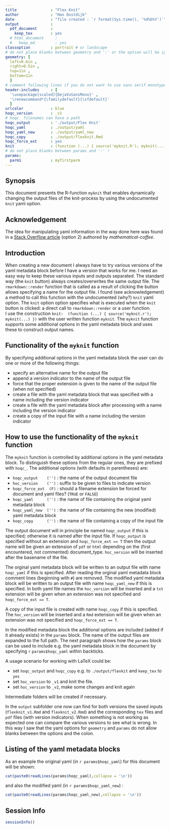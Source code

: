 ```yaml
---
title               : "Flex Knit"
author              : "Han Oostdijk"
date                : "file created : `r format(Sys.time(), '%d%b%Y')`"
output              :
  pdf_document      :
    keep_tex        : yes
  # html_document     :
  #   keep_md         : yes
classoption         : portrait # or landscape 
# do not place blanks between geometry and ':' or the option will be ignored !
geometry: [
  left=0.6in ,
  right=0.5in ,
  top=1in ,
  bottom=1in
  ]
# comment following lines if you do not want to use sans serif monotype
header-includes     : [
  '\usepackage[scaled]{DejaVuSansMono}' ,
  '\renewcommand*{\familydefault}{\sfdefault}' 
  ]
urlcolor            : blue
hoqc_version        : _v1
# hoqc_ filenames can have a path
hoqc_output         : './output/Flex Knit' 
hoqc_yaml           : ./output/yaml
hoqc_yaml_new       : ./output/yaml_new
hoqc_copy           : ./output/flexknit.Rmd
hoqc_force_ext      : yes
knit                : (function (...) { source('myknit.R'); myknit(...) })
# do not place blanks between params and ':' !
params:
  parm1             : myfirstparm
---
```


## Synopsis
This document presents the R-function `myknit` that enables dynamically changing the output files of the knit-process by using the undocumented `knit` yaml option.

## Acknowledgement
The idea for manipulating yaml information in the way done here was found in a [Stack Overflow  article](https://stackoverflow.com/questions/39885363/importing-common-yaml-in-rstudio-knitr-document) (option 2) authored by *mathematical-coffee*.

## Introduction
When creating a new document I always have to try various versions of the yaml metadata block before I have a version that works for me. I need an easy way to keep these various inputs and outputs separated. The standard way (the `knit` button) always creates/overwrites the same output file. The `rmarkdown::render` function that is called as a result of clicking the button allows specifying a name for the output file. I found (see acknowledgement) a method to call this function with the undocumented (why?) `knit` yaml option. The `knit` option option specifies what is executed when the `knit` button is clicked: a direct call to `rmarkdown::render` or a user function.  
I use the construction `knit:  (function (...) { source('myknit.r'); myknit(...) })` with the user written function `myknit`. The `myknit` function supports some additional options in the yaml metadata block and uses these to construct output names.  

## Functionality of the `myknit` function
By specifying additional options in the yaml metadata block the user can do one or more of the following things:

- specify an alternative name for the output file
- append a version indicator to the name of the output file
- force that the proper extension is given to the name of the output file (when not specified)
- create a file with the yaml metadata block that was specified with a name including the version indicator
- create a file with the yaml metadata block after processing with a name including the version indicator
- create a copy of the input file with a name including the version indicator

## How to use the functionality of the `myknit` function
The `myknit` function is controlled by additional options in the yaml metadata block. To distinguish these options from the regular ones, they are prefixed with `hoqc_`. The additional options (with defaults in parentheses) are:  

- `hoqc_output    ('')` : the name of the output document file
- `hoc_version    ('')` : suffix to be given to files to indicate version
- `hoqc_force_ext  (F)` : should a filename extension be forced for document and yaml files? (`TRUE` or `FALSE`)
- `hoqc_yaml      ('')` : the name of file containing the original yaml metadata block
- `hoqc_yaml_new  ('')` : the name of file containing the new (modified) yaml metadata block
- `hoqc_copy      ('')` : the name of file containing a copy of the input file

The output document will in principle be named `hoqc_output` if this is specified; otherwise it is named after the input file. If `hoqc_output` is specified without an extension and `hoqc_force_ext == T` then the output name will be given an extension of `pdf` or `html` depending on the (first encountered, not commented) document_type. `hoc_version` will be inserted after the basename of the file. 

The orginal yaml metadata block will be written to an output file with name `hoqc_yaml` if this is specified.
After reading the orginal yaml metadata block comment lines (beginning with `#`) are removed. 
The modified yaml metadata block will be written to an output file with name `hoqc_yaml_new` if this is specified. In both yaml file names the `hoc_version` will be inserted and a `txt` extension will be given when an extension was not specified and `hoqc_force_ext == T`.  

A copy of the input file is created with name `hoqc_copy` if this is specified. The `hoc_version` will be inserted and a `Rmd` extension will be given when an extension was not specified and `hoqc_force_ext == T`. 

In the modified metadata block the additional options are included (added if it already exists) in the `params` block. The name of the output files are expanded to the full path. The next paragraph shows how the `params` block can be used to include e.g. the yaml metadata block in the document by specifying `r` `params$hoqc_yaml` within backticks. 

A usage scenario for working with LaTeX could be:  

- set `hoqc_output` and `hoqc_copy` e.g. to `./output/flexkit` and `keep_tex` to `yes` 
- set `hoc_version` to `_v1` and knit the file. 
- set `hoc_version` to `_v2`, make some changes and knit again 

Intermediate folders will be created if necessary.

In the `output` subfolder one now can find for both versions the saved inputs (`flexknit_v1.Rmd` and `flexknit_v2.Rmd`) and the corresponding `tex` files and `pdf` files (with version indicators). When something is not working as expected one can compare the various versions to see what is wrong. In this way I saw that the yaml options for `geometry` and `params` do not allow blanks between the options and the colon.

## Listing of the yaml metadata blocks
As an example the original yaml (in `r params$hoqc_yaml`) for this document will be shown:
```r
cat(paste0(readLines(params$hoqc_yaml),collapse = '\n'))
```

and also the modified yaml (in `r params$hoqc_yaml_new`) :
```r
cat(paste0(readLines(params$hoqc_yaml_new),collapse = '\n'))
```

[//1]: # (This is a comment that is not shown in the output, as is the next section)
[//2]: # (see https://stackoverflow.com/questions/4823468/comments-in-markdown)

<!---

## Listing of the user-written function *myknit* and auxiliary functios

```r
cat(paste0(readLines('myknit.R'),collapse = '\n'))
```
-->


## Session Info
```r
sessionInfo()
```

